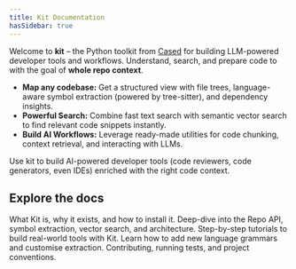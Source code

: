 ```yaml
---
title: Kit Documentation
hasSidebar: true
---
```


Welcome to **kit** – the Python toolkit from [Cased](https://cased.com) for building LLM-powered developer tools and workflows. Understand, 
search, and prepare code to with the goal of **whole repo context**.

*   **Map any codebase:** Get a structured view with file trees, language-aware symbol extraction (powered by tree-sitter), and dependency insights.
*   **Powerful Search:** Combine fast text search with semantic vector search to find relevant code snippets instantly.
*   **Build AI Workflows:** Leverage ready-made utilities for code chunking, context retrieval, and interacting with LLMs.

Use kit to build AI-powered developer tools (code reviewers, code generators, even IDEs) enriched with the right code context.

## Explore the docs

<CardGrid>
  <LinkCard title="Overview" href="/introduction/overview">
    What Kit is, why it exists, and how to install it.
  </LinkCard>
  <LinkCard title="Core Concepts" href="/core-concepts/api-primitives">
    Deep-dive into the Repo API, symbol extraction, vector search, and architecture.
  </LinkCard>
  <LinkCard title="Tutorials" href="/tutorials/ai_pr_reviewer">
    Step-by-step tutorials to build real-world tools with Kit.
  </LinkCard>
  <LinkCard title="Extending Kit" href="/extending/adding-languages">
    Learn how to add new language grammars and customise extraction.
  </LinkCard>
  <LinkCard title="Development" href="/development/running-tests">
    Contributing, running tests, and project conventions.
  </LinkCard>
</CardGrid>
